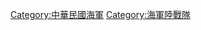 {{Commonscat|Republic of China Marine Corps}}
{{catmore|中華民國海軍陸戰隊}}
[[Category:中華民國海軍|Category:中華民國海軍]]
[[Category:海軍陸戰隊|Category:海軍陸戰隊]]